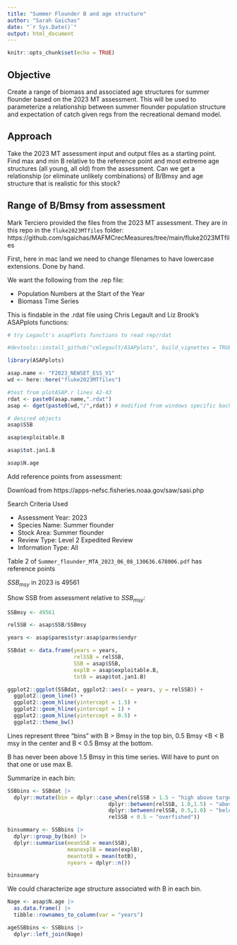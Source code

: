 ```yaml
---
title: "Summer Flounder B and age structure"
author: "Sarah Gaichas"
date: "`r Sys.Date()`"
output: html_document
---
```


```r
knitr::opts_chunk$set(echo = TRUE)
```

## Objective

Create a range of biomass and associated age structures for summer flounder based on the 2023 MT assessment. This will be used to parameterize a relationship between summer flounder population structure and expectation of catch given regs from the recreational demand model.

## Approach

Take the 2023 MT assessment input and output files as a starting point. Find max and min B relative to the reference point and most extreme age structures (all young, all old) from the assessment. Can we get a relationship (or eliminate unlikely combinations) of B/Bmsy and age structure that is realistic for this stock?

## Range of B/Bmsy from assessment

Mark Terciero provided the files from the 2023 MT assessment. They are in this repo in the `fluke2023MTfiles` folder: https://github.com/sgaichas/MAFMCrecMeasures/tree/main/fluke2023MTfiles

First, here in mac land we need to change filenames to have lowercase extensions. Done by hand.

We want the following from the .rep file: 

+  Population Numbers at the Start of the Year 
+  Biomass Time Series

This is findable in the .rdat file using Chris Legault and Liz Brook's ASAPplots functions:

```r
# try Legault's asapPlots functions to read rep/rdat

#devtools::install_github("cmlegault/ASAPplots", build_vignettes = TRUE)

library(ASAPplots)

asap.name <- "F2023_NEWSET_ESS_V1"    
wd <- here::here("fluke2023MTfiles")

#test from plotASAP.r lines 42-43
rdat <- paste0(asap.name,".rdat")
asap <- dget(paste0(wd,"/",rdat)) # modified from windows specific backslash

# desired objects
asap$SSB

asap$exploitable.B

asap$tot.jan1.B

asap$N.age


```

Add reference points from assessment: 

Download from https://apps-nefsc.fisheries.noaa.gov/saw/sasi.php

Search Criteria Used

+  Assessment Year:	2023
+  Species Name:	Summer flounder
+  Stock Area:	Summer flounder
+  Review Type:	Level 2 Expedited Review
+  Information Type:	All

Table 2 of `Summer_flounder_MTA_2023_06_08_130636.678006.pdf` has reference points

$SSB_{msy}$ in 2023 is 49561

Show SSB from assessment relative to $SSB_{msy}$:

```r

SSBmsy <- 49561

relSSB <- asap$SSB/SSBmsy

years <- asap$parms$styr:asap$parms$endyr

SSBdat <- data.frame(years = years,
                     relSSB = relSSB,
                     SSB = asap$SSB,
                     explB = asap$exploitable.B,
                     totB = asap$tot.jan1.B)

ggplot2::ggplot(SSBdat, ggplot2::aes(x = years, y = relSSB)) +
  ggplot2::geom_line() +
  ggplot2::geom_hline(yintercept = 1.5) + 
  ggplot2::geom_hline(yintercept = 1) + 
  ggplot2::geom_hline(yintercept = 0.5) + 
  ggplot2::theme_bw()
```

Lines represent three "bins" with B > Bmsy in the top bin, 0.5 Bmsy <B < B msy in the center and B < 0.5 Bmsy at the bottom.

B has never been above 1.5 Bmsy in this time series. Will have to punt on that one or use max B.


Summarize in each bin:
```r
SSBbins <- SSBdat |>
  dplyr::mutate(bin = dplyr::case_when(relSSB > 1.5 ~ "high above target",
                                dplyr::between(relSSB, 1.0,1.5) ~ "above target",
                                dplyr::between(relSSB, 0.5,1.0) ~ "below target",
                                relSSB < 0.5 ~ "overfished"))

binsummary <- SSBbins |> 
  dplyr::group_by(bin) |>
  dplyr::summarise(meanSSB = mean(SSB),
                   meanexplB = mean(explB),
                   meantotB = mean(totB),
                   nyears = dplyr::n())

binsummary
```

We could characterize age structure associated with B in each bin. 

```r

Nage <- asap$N.age |>
  as.data.frame() |>
  tibble::rownames_to_column(var = "years")

ageSSBbins <- SSBbins |>
  dplyr::left_join(Nage)
```

